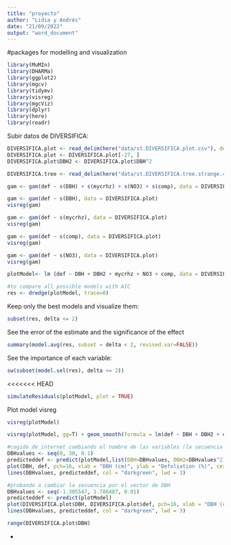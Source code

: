 ```yaml
---
title: "proyecto"
author: "Lidia y Andrés"
date: "21/09/2022"
output: "word_document"
---
```

#packages for modelling and visualization
```r
library(MuMIn)
library(DHARMa)
library(ggplot2)
library(mgcv) 
library(tidymv) 
library(visreg) 
library(mgcViz) 
library(dplyr)
library(here)
library(readr)

```

Subir datos de DIVERSIFICA:

```r

DIVERSIFICA.plot <- read_delim(here("data/st.DIVERSIFICA.plot.csv"), delim = ";")
DIVERSIFICA.plot <- DIVERSIFICA.plot[-27, ]
DIVERSIFICA.plot$DBH2 <- DIVERSIFICA.plot$DBH^2

DIVERSIFICA.tree <- read_delim(here("data/st.DIVERSIFICA.tree.strange.csv"), delim = ";")
```

```r
gam <- gam(def ~ s(DBH) + s(mycrhz) + s(NO3) + s(comp), data = DIVERSIFICA.plot)
```
```r
gam <- gam(def ~ s(DBH), data = DIVERSIFICA.plot)
visreg(gam)
```

```r
gam <- gam(def ~ s(mycrhz), data = DIVERSIFICA.plot)
visreg(gam)
```

```r
gam <- gam(def ~ s(comp), data = DIVERSIFICA.plot)
visreg(gam)
```

```r
gam <- gam(def ~ s(NO3), data = DIVERSIFICA.plot)
visreg(gam)
```


```r

plotModel<- lm (def ~ DBH + DBH2 + mycrhz + NO3 + comp, data = DIVERSIFICA.plot, na.action = na.fail)

#to compare all possible models with AIC
res <- dredge(plotModel, trace=0)

```

Keep only the best models and visualize them:

```r
subset(res, delta <= 2)

```

See the error of the estimate and the significance of the effect

```r

summary(model.avg(res, subset = delta < 2, revised.var=FALSE))

```

See the importance of each variable:

```r

sw(subset(model.sel(res), delta <= 2))

```

<<<<<<< HEAD

```r

simulateResiduals(plotModel, plot = TRUE)

```

Plot model visreg

```r
visreg(plotModel)
```
```r
visreg(plotModel, gg=T) + geom_smooth(formula = lm(def ~ DBH + DBH2 + comp + mycrhz), data = DIVERSIFICA.plot)

#cogido de internet cambiando el nombre de las variables (la secuencia de valores de DBH no tiene sentido, le pongo numeros con sentido)
DBHvalues <- seq(0, 30, 0.1)
predicteddef <- predict(plotModel,list(DBH=DBHvalues, DBH2=DBHvalues^2))
plot(DBH, def, pch=16, xlab = "DBH (cm)", ylab = "Defoliation (%)", cex.lab = 1.3, col = "blue")
lines(DBHvalues, predicteddef, col = "darkgreen", lwd = 3)

#probando a cambiar la secuencia por el vector de DBH
DBHvalues <- seq(-1.305547, 1.786487, 0.01)
predicteddef <- predict(plotModel)
plot(DIVERSIFICA.plot$DBH, DIVERSIFICA.plot$def, pch=16, xlab = "DBH (cm)", ylab = "Defoliation (%)", cex.lab = 1.3, col = "blue")
lines(DBHvalues, predicteddef, col = "darkgreen", lwd = 3)

range(DIVERSIFICA.plot$DBH)
```

-   
